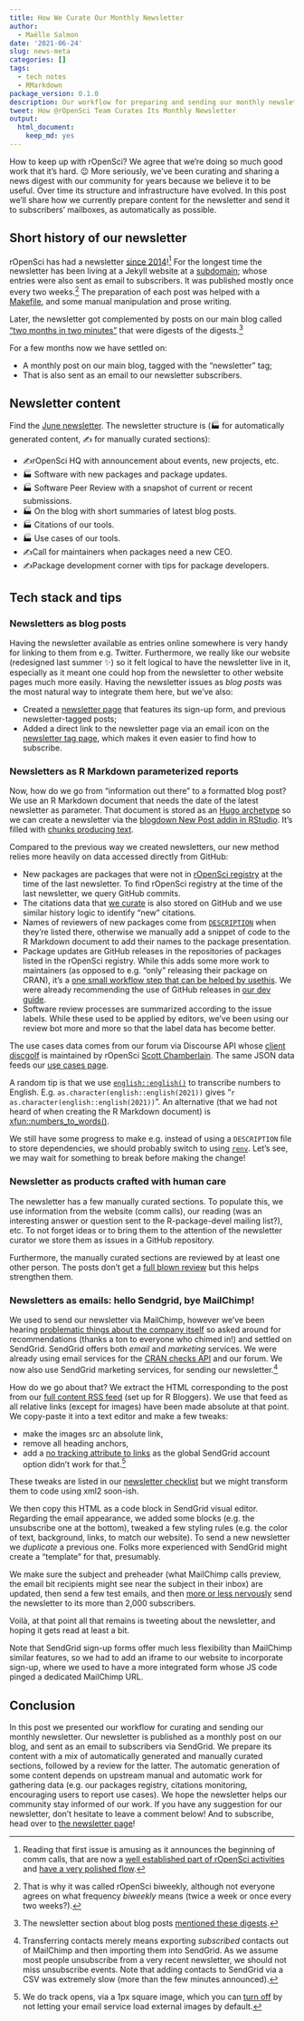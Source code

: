 ```yaml
---
title: How We Curate Our Monthly Newsletter
author:
  - Maëlle Salmon
date: '2021-06-24'
slug: news-meta
categories: []
tags:
  - tech notes
  - RMarkdown
package_version: 0.1.0
description: Our workflow for preparing and sending our monthly newsletter, partly automatically.
tweet: How @rOpenSci Team Curates Its Monthly Newsletter
output:
  html_document:
    keep_md: yes
---
```


How to keep up with rOpenSci? 
We agree that we're doing so much good work that it's hard. 😉
More seriously, we've been curating and sharing a news digest with our community for years because we believe it to be useful.
Over time its structure and infrastructure have evolved.
In this post we'll share how we currently prepare content for the newsletter and send it to subscribers' mailboxes, as automatically as possible.

## Short history of our newsletter

rOpenSci has had a newsletter [since 2014](https://news.ropensci.org/update-2014-12-15/)![^commcalls]
For the longest time the newsletter has been living at a Jekyll website at a [subdomain](https://news.ropensci.org); whose entries were also sent as email to subscribers.
It was published mostly once every two weeks.[^once]
The preparation of each post was helped with a [Makefile](https://github.com/ropensci/biweekly), and some manual manipulation and prose writing.

Later, the newsletter got complemented by posts on our main blog called ["two months in two minutes"](/blog/2020/12/18/news-dec2020/) that were digests of the digests.[^digest]

For a few months now we have settled on:

* A monthly post on our main blog, tagged with the "newsletter" tag;
* That is also sent as an email to our newsletter subscribers.

## Newsletter content

Find the [June newsletter](/blog/2021/06/21/ropensci-news-digest-june-2021/).
The newsletter structure is (🏭 for automatically generated content, ✍️ for manually curated sections):

* ✍️rOpenSci HQ with announcement about events, new projects, etc.
* 🏭 Software with new packages and package updates.
* 🏭 Software Peer Review with a snapshot of current or recent submissions.
* 🏭 On the blog with short summaries of latest blog posts.
* 🏭 Citations of our tools.
* 🏭 Use cases of our tools.
* ✍️Call for maintainers when packages need a new CEO.
* ✍️Package development corner with tips for package developers.

## Tech stack and tips

### Newsletters as blog posts

Having the newsletter available as entries online somewhere is very handy for linking to them from e.g. Twitter.
Furthermore, we really like our website (redesigned last summer ✨) so it felt logical to have the newsletter live in it, especially as it meant one could hop from the newsletter to other website pages much more easily.
Having the newsletter issues as _blog posts_ was the most natural way to integrate them here, but we've also:

* Created a [newsletter page](/news/) that features its sign-up form, and previous newsletter-tagged posts;
* Added a direct link to the newsletter page via an email icon on the [newsletter tag page](/tags/newsletter), which makes it even easier to find how to subscribe.

### Newsletters as R Markdown parameterized reports

Now, how do we go from "information out there" to a formatted blog post? 
We use an R Markdown document that needs the date of the latest newsletter as parameter.
That document is stored as an [Hugo archetype](https://github.com/ropensci/roweb3/tree/master/archetypes/newsletter) so we can create a newsletter via the [blogdown New Post addin in RStudio](/blog/2020/04/23/rmd-learnings/#hugo-archetypes-and-blogdown-new-post-addin).
It's filled with [chunks producing text](https://bookdown.org/yihui/rmarkdown-cookbook/verbatim-code-chunks.html).

Compared to the previous way we created newsletters, our new method relies more heavily on data accessed directly from GitHub:

* New packages are packages that were not in [rOpenSci registry](https://github.com/ropensci/roregistry) at the time of the last newsletter. To find rOpenSci registry at the time of the last newsletter, we query GitHub commits.
* The citations data that [we curate](/blog/2021/02/16/package-citation/#how-ropensci-tracks-package-usage) is also stored on GitHub and we use similar history logic to identify "new" citations. 
* Names of reviewers of new packages come from [`DESCRIPTION`](/blog/2018/03/16/thanking-reviewers-in-metadata/) when they're listed there, otherwise we manually add a snippet of code to the R Markdown document to add their names to the package presentation.
* Package updates are GitHub releases in the repositories of packages listed in the rOpenSci registry. While this adds some more work to maintainers (as opposed to e.g. "only" releasing their package on CRAN), it's a [one small workflow step that can be helped by usethis](https://github.com/ropensci/skimr/issues/653#issuecomment-800475302). We were already recommending the use of GitHub releases in [our dev guide](https://devguide.ropensci.org/releasing.html). 
* Software review processes are summarized according to the issue labels. While these used to be applied by editors, we've been using our review bot more and more so that the label data has become better.

The use cases data comes from our forum via Discourse API whose [client discgolf](https://github.com/sckott/discgolf) is maintained by rOpenSci [Scott Chamberlain](/author/scott-chamberlain).
The same JSON data feeds our [use cases page](/use-cases).

A random tip is that we use [`english::english()`](https://cran.r-project.org/web/packages/english/index.html) to transcribe numbers to English.
E.g. `as.character(english::english(2021))` gives "`r as.character(english::english(2021))`".
An alternative (that we had not heard of when creating the R Markdown document) is [xfun::numbers_to_words()](https://twitter.com/rfunctionaday/status/1392722522651639808).

We still have some progress to make e.g. instead of using a `DESCRIPTION` file to store dependencies, we should probably switch to using [`renv`](https://rstudio.github.io/renv/articles/renv.html).
Let's see, we may wait for something to break before making the change!

### Newsletter as products crafted with human care

The newsletter has a few manually curated sections.
To populate this, we use information from the website (comm calls), our reading (was an interesting answer or question sent to the R-package-devel mailing list?), etc.
To not forget ideas or to bring them to the attention of the newsletter curator we store them as issues in a GitHub repository.

Furthermore, the manually curated sections are reviewed by at least one other person.
The posts don't get a [full blown review](https://blogguide.ropensci.org/) but this helps strengthen them.

### Newsletters as emails: hello Sendgrid, bye MailChimp!

We used to send our newsletter via MailChimp, however we've been hearing [problematic things about the company itself](https://www.businessinsider.fr/us/inside-mailchimp-mass-exodus-women-people-color-ben-chestnut-2021-3) so asked around for recommendations (thanks a ton to everyone who chimed in!) and settled on SendGrid.
SendGrid offers both _email_ and _marketing_ services.
We were already using email services for the [CRAN checks API](https://blog.r-hub.io/2019/06/10/cran-checks-api/) and our forum.
We now also use SendGrid marketing services, for sending our newsletter.[^transfer]

How do we go about that?
We extract the HTML corresponding to the post from our [full content RSS feed](/rbloggers/index.xml) (set up for R Bloggers).
We use that feed as all relative links (except for images) have been made absolute at that point.
We copy-paste it into a text editor and make a few tweaks:

* make the images src an absolute link,
* remove all heading anchors, 
* add a [no tracking attribute to links](https://community.auth0.com/t/howto-disable-sendgrids-click-tracking-feature-in-an-auth0-email-template/22958) as the global SendGrid account option didn't work for that.[^tracking]

These tweaks are listed in our [newsletter checklist](https://github.com/ropensci/roweb3#newsletter) but we might transform them to code using xml2 soon-ish. 

We then copy this HTML as a code block in SendGrid visual editor.
Regarding the email appearance, we added some blocks (e.g. the unsubscribe one at the bottom), tweaked a few styling rules (e.g. the color of text, background, links, to match our website).
To send a new newsletter we _duplicate_ a previous one. 
Folks more experienced with SendGrid might create a "template" for that, presumably.

We make sure the subject and preheader (what MailChimp calls preview, the email bit recipients might see near the subject in their inbox) are updated, then send a few test emails, and then [more or less nervously](http://veekaybee.github.io/2021/06/20/the-ritual-of-the-deploy/) send the newsletter to its more than 2,000 subscribers.

Voilà, at that point all that remains is tweeting about the newsletter, and hoping it gets read at least a bit.

Note that SendGrid sign-up forms offer much less flexibility than MailChimp similar features, so we had to add an iframe to our website to incorporate sign-up, where we used to have a more integrated form whose JS code pinged a dedicated MailChimp URL.

## Conclusion

In this post we presented our workflow for curating and sending our monthly newsletter.
Our newsletter is published as a monthly post on our blog, and sent as an email to subscribers via SendGrid.
We prepare its content with a mix of automatically generated and manually curated sections, followed by a review for the latter.
The automatic generation of some content depends on upstream manual and automatic work for gathering data (e.g. our packages registry, citations monitoring, encouraging users to report use cases).
We hope the newsletter helps our community stay informed of our work.
If you have any suggestion for our newsletter, don't hesitate to leave a comment below!
And to subscribe, head over to [the newsletter page](/news)!

[^commcalls]: Reading that first issue is amusing as it announces the beginning of comm calls, that are now a [well established part of rOpenSci activities](/commcalls) and [have a very polished flow](/blog/2021/02/02/ropensci-community-calls/).
[^once]: That is why it was called rOpenSci biweekly, although not everyone agrees on what frequency _biweekly_ means (twice a week or once every two weeks?).
[^digest]: The newsletter section about blog posts [mentioned these digests](https://news.ropensci.org/2019-06-24/#on-the-blog).
[^transfer]: Transferring contacts merely means exporting _subscribed_ contacts out of MailChimp and then importing them into SendGrid. As we assume most people unsubscribe from a very recent newsletter, we should not miss unsubscribe events. Note that adding contacts to SendGrid via a CSV was extremely slow (more than the few minutes announced).
[^tracking]: We do track opens, via a 1px square image, which you can [turn off](https://www.theverge.com/22288190/email-pixel-trackers-how-to-stop-images-automatic-download) by not letting your email service load external images by default.
